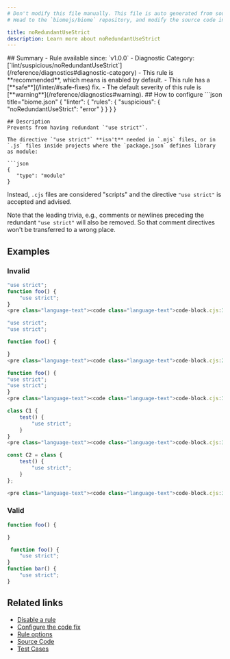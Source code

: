 ```yaml
---
# Don't modify this file manually. This file is auto generated from source, and you will lose your changes next time the website is built.
# Head to the `biomejs/biome` repository, and modify the source code in there.

title: noRedundantUseStrict
description: Learn more about noRedundantUseStrict
---
```


<Tabs>
<TabItem label="JavaScript (and super languages)" icon="seti:javascript">
## Summary
- Rule available since: `v1.0.0`
- Diagnostic Category: [`lint/suspicious/noRedundantUseStrict`](/reference/diagnostics#diagnostic-category)
- This rule is **recommended**, which means is enabled by default.
- This rule has a [**safe**](/linter/#safe-fixes) fix.
- The default severity of this rule is [**warning**](/reference/diagnostics#warning).
## How to configure
```json title="biome.json"
{
	"linter": {
		"rules": {
			"suspicious": {
				"noRedundantUseStrict": "error"
			}
		}
	}
}

```
## Description
Prevents from having redundant `"use strict"`.

The directive `"use strict"` **isn't** needed in `.mjs` files, or in `.js` files inside projects where the `package.json` defines library as module:

```json
{
   "type": "module"
}
```

Instead, `.cjs` files are considered "scripts" and the directive `"use strict"` is accepted and advised.

Note that the leading trivia, e.g., comments or newlines preceding
the redundant `"use strict"` will also be removed. So that comment
directives won't be transferred to a wrong place.

## Examples

### Invalid

```cjs
"use strict";
function foo() {
 	"use strict";
}
<pre class="language-text"><code class="language-text">code-block.cjs:3:3 <a href="https://biomejs.dev/linter/rules/no-redundant-use-strict">lint/suspicious/noRedundantUseStrict</a> <span style="color: #000; background-color: #ddd;"> FIXABLE </span> ━━━━━━━━━━━━━━━━━━━━━━━━━━━━━━━━━━<br /><br />  <strong><span style="color: Orange;">⚠</span></strong> <span style="color: Orange;">Redundant </span><span style="color: Orange;"><strong>use strict</strong></span><span style="color: Orange;"> directive.</span><br />  <br />    <strong>1 │ </strong>&quot;use strict&quot;;<br />    <strong>2 │ </strong>function foo() &#123;<br />  <strong><span style="color: Tomato;">&gt;</span></strong> <strong>3 │ </strong> 	&quot;use strict&quot;;<br />   <strong>   │ </strong> 	<strong><span style="color: Tomato;">^</span></strong><strong><span style="color: Tomato;">^</span></strong><strong><span style="color: Tomato;">^</span></strong><strong><span style="color: Tomato;">^</span></strong><strong><span style="color: Tomato;">^</span></strong><strong><span style="color: Tomato;">^</span></strong><strong><span style="color: Tomato;">^</span></strong><strong><span style="color: Tomato;">^</span></strong><strong><span style="color: Tomato;">^</span></strong><strong><span style="color: Tomato;">^</span></strong><strong><span style="color: Tomato;">^</span></strong><strong><span style="color: Tomato;">^</span></strong><strong><span style="color: Tomato;">^</span></strong><br />    <strong>4 │ </strong>&#125;<br />    <strong>5 │ </strong><br />  <br />  <strong><span style="color: lightgreen;">ℹ</span></strong> <span style="color: lightgreen;">This outer </span><span style="color: lightgreen;"><strong>use strict</strong></span><span style="color: lightgreen;"> directive already enables strict mode.</span><br />  <br />  <strong><span style="color: Tomato;">&gt;</span></strong> <strong>1 │ </strong>&quot;use strict&quot;;<br />   <strong>   │ </strong><strong><span style="color: Tomato;">^</span></strong><strong><span style="color: Tomato;">^</span></strong><strong><span style="color: Tomato;">^</span></strong><strong><span style="color: Tomato;">^</span></strong><strong><span style="color: Tomato;">^</span></strong><strong><span style="color: Tomato;">^</span></strong><strong><span style="color: Tomato;">^</span></strong><strong><span style="color: Tomato;">^</span></strong><strong><span style="color: Tomato;">^</span></strong><strong><span style="color: Tomato;">^</span></strong><strong><span style="color: Tomato;">^</span></strong><strong><span style="color: Tomato;">^</span></strong><strong><span style="color: Tomato;">^</span></strong><br />    <strong>2 │ </strong>function foo() &#123;<br />    <strong>3 │ </strong> 	&quot;use strict&quot;;<br />  <br />  <strong><span style="color: lightgreen;">ℹ</span></strong> <span style="color: lightgreen;">Safe fix</span><span style="color: lightgreen;">: </span><span style="color: lightgreen;">Remove the redundant </span><span style="color: lightgreen;"><strong>use strict</strong></span><span style="color: lightgreen;"> directive.</span><br />  <br />    <strong>1</strong> <strong>1</strong><strong> │ </strong>  &quot;use strict&quot;;<br />    <strong>2</strong> <strong>2</strong><strong> │ </strong>  function foo() &#123;<br />    <strong>3</strong>  <strong> │ </strong><span style="color: Tomato;">-</span> <span style="color: Tomato;"><span style="opacity: 0.8;"><strong>·</strong></span></span><span style="color: Tomato;"><span style="opacity: 0.8;"><strong>→ </strong></span></span><span style="color: Tomato;"><strong>&quot;</strong></span><span style="color: Tomato;"><strong>u</strong></span><span style="color: Tomato;"><strong>s</strong></span><span style="color: Tomato;"><strong>e</strong></span><span style="color: Tomato;"><span style="opacity: 0.8;"><strong>·</strong></span></span><span style="color: Tomato;"><strong>s</strong></span><span style="color: Tomato;"><strong>t</strong></span><span style="color: Tomato;"><strong>r</strong></span><span style="color: Tomato;"><strong>i</strong></span><span style="color: Tomato;"><strong>c</strong></span><span style="color: Tomato;"><strong>t</strong></span><span style="color: Tomato;"><strong>&quot;</strong></span><span style="color: Tomato;"><strong>;</strong></span><br />    <strong>4</strong> <strong>3</strong><strong> │ </strong>  &#125;<br />    <strong>5</strong> <strong>4</strong><strong> │ </strong>  <br />  <br /></code></pre>

```

```cjs
"use strict";
"use strict";

function foo() {

}
<pre class="language-text"><code class="language-text">code-block.cjs:2:1 <a href="https://biomejs.dev/linter/rules/no-redundant-use-strict">lint/suspicious/noRedundantUseStrict</a> <span style="color: #000; background-color: #ddd;"> FIXABLE </span> ━━━━━━━━━━━━━━━━━━━━━━━━━━━━━━━━━━<br /><br />  <strong><span style="color: Orange;">⚠</span></strong> <span style="color: Orange;">Redundant </span><span style="color: Orange;"><strong>use strict</strong></span><span style="color: Orange;"> directive.</span><br />  <br />    <strong>1 │ </strong>&quot;use strict&quot;;<br />  <strong><span style="color: Tomato;">&gt;</span></strong> <strong>2 │ </strong>&quot;use strict&quot;;<br />   <strong>   │ </strong><strong><span style="color: Tomato;">^</span></strong><strong><span style="color: Tomato;">^</span></strong><strong><span style="color: Tomato;">^</span></strong><strong><span style="color: Tomato;">^</span></strong><strong><span style="color: Tomato;">^</span></strong><strong><span style="color: Tomato;">^</span></strong><strong><span style="color: Tomato;">^</span></strong><strong><span style="color: Tomato;">^</span></strong><strong><span style="color: Tomato;">^</span></strong><strong><span style="color: Tomato;">^</span></strong><strong><span style="color: Tomato;">^</span></strong><strong><span style="color: Tomato;">^</span></strong><strong><span style="color: Tomato;">^</span></strong><br />    <strong>3 │ </strong><br />    <strong>4 │ </strong>function foo() &#123;<br />  <br />  <strong><span style="color: lightgreen;">ℹ</span></strong> <span style="color: lightgreen;">This outer </span><span style="color: lightgreen;"><strong>use strict</strong></span><span style="color: lightgreen;"> directive already enables strict mode.</span><br />  <br />  <strong><span style="color: Tomato;">&gt;</span></strong> <strong>1 │ </strong>&quot;use strict&quot;;<br />   <strong>   │ </strong><strong><span style="color: Tomato;">^</span></strong><strong><span style="color: Tomato;">^</span></strong><strong><span style="color: Tomato;">^</span></strong><strong><span style="color: Tomato;">^</span></strong><strong><span style="color: Tomato;">^</span></strong><strong><span style="color: Tomato;">^</span></strong><strong><span style="color: Tomato;">^</span></strong><strong><span style="color: Tomato;">^</span></strong><strong><span style="color: Tomato;">^</span></strong><strong><span style="color: Tomato;">^</span></strong><strong><span style="color: Tomato;">^</span></strong><strong><span style="color: Tomato;">^</span></strong><strong><span style="color: Tomato;">^</span></strong><br />    <strong>2 │ </strong>&quot;use strict&quot;;<br />    <strong>3 │ </strong><br />  <br />  <strong><span style="color: lightgreen;">ℹ</span></strong> <span style="color: lightgreen;">Safe fix</span><span style="color: lightgreen;">: </span><span style="color: lightgreen;">Remove the redundant </span><span style="color: lightgreen;"><strong>use strict</strong></span><span style="color: lightgreen;"> directive.</span><br />  <br />    <strong>1</strong> <strong>1</strong><strong> │ </strong>  &quot;use strict&quot;;<br />    <strong>2</strong>  <strong> │ </strong><span style="color: Tomato;">-</span> <span style="color: Tomato;"><strong>&quot;</strong></span><span style="color: Tomato;"><strong>u</strong></span><span style="color: Tomato;"><strong>s</strong></span><span style="color: Tomato;"><strong>e</strong></span><span style="color: Tomato;"><span style="opacity: 0.8;"><strong>·</strong></span></span><span style="color: Tomato;"><strong>s</strong></span><span style="color: Tomato;"><strong>t</strong></span><span style="color: Tomato;"><strong>r</strong></span><span style="color: Tomato;"><strong>i</strong></span><span style="color: Tomato;"><strong>c</strong></span><span style="color: Tomato;"><strong>t</strong></span><span style="color: Tomato;"><strong>&quot;</strong></span><span style="color: Tomato;"><strong>;</strong></span><br />    <strong>3</strong> <strong>2</strong><strong> │ </strong>  <br />    <strong>4</strong> <strong>3</strong><strong> │ </strong>  function foo() &#123;<br />  <br /></code></pre>

```

```cjs
function foo() {
"use strict";
"use strict";
}
<pre class="language-text"><code class="language-text">code-block.cjs:3:1 <a href="https://biomejs.dev/linter/rules/no-redundant-use-strict">lint/suspicious/noRedundantUseStrict</a> <span style="color: #000; background-color: #ddd;"> FIXABLE </span> ━━━━━━━━━━━━━━━━━━━━━━━━━━━━━━━━━━<br /><br />  <strong><span style="color: Orange;">⚠</span></strong> <span style="color: Orange;">Redundant </span><span style="color: Orange;"><strong>use strict</strong></span><span style="color: Orange;"> directive.</span><br />  <br />    <strong>1 │ </strong>function foo() &#123;<br />    <strong>2 │ </strong>&quot;use strict&quot;;<br />  <strong><span style="color: Tomato;">&gt;</span></strong> <strong>3 │ </strong>&quot;use strict&quot;;<br />   <strong>   │ </strong><strong><span style="color: Tomato;">^</span></strong><strong><span style="color: Tomato;">^</span></strong><strong><span style="color: Tomato;">^</span></strong><strong><span style="color: Tomato;">^</span></strong><strong><span style="color: Tomato;">^</span></strong><strong><span style="color: Tomato;">^</span></strong><strong><span style="color: Tomato;">^</span></strong><strong><span style="color: Tomato;">^</span></strong><strong><span style="color: Tomato;">^</span></strong><strong><span style="color: Tomato;">^</span></strong><strong><span style="color: Tomato;">^</span></strong><strong><span style="color: Tomato;">^</span></strong><strong><span style="color: Tomato;">^</span></strong><br />    <strong>4 │ </strong>&#125;<br />    <strong>5 │ </strong><br />  <br />  <strong><span style="color: lightgreen;">ℹ</span></strong> <span style="color: lightgreen;">This outer </span><span style="color: lightgreen;"><strong>use strict</strong></span><span style="color: lightgreen;"> directive already enables strict mode.</span><br />  <br />    <strong>1 │ </strong>function foo() &#123;<br />  <strong><span style="color: Tomato;">&gt;</span></strong> <strong>2 │ </strong>&quot;use strict&quot;;<br />   <strong>   │ </strong><strong><span style="color: Tomato;">^</span></strong><strong><span style="color: Tomato;">^</span></strong><strong><span style="color: Tomato;">^</span></strong><strong><span style="color: Tomato;">^</span></strong><strong><span style="color: Tomato;">^</span></strong><strong><span style="color: Tomato;">^</span></strong><strong><span style="color: Tomato;">^</span></strong><strong><span style="color: Tomato;">^</span></strong><strong><span style="color: Tomato;">^</span></strong><strong><span style="color: Tomato;">^</span></strong><strong><span style="color: Tomato;">^</span></strong><strong><span style="color: Tomato;">^</span></strong><strong><span style="color: Tomato;">^</span></strong><br />    <strong>3 │ </strong>&quot;use strict&quot;;<br />    <strong>4 │ </strong>&#125;<br />  <br />  <strong><span style="color: lightgreen;">ℹ</span></strong> <span style="color: lightgreen;">Safe fix</span><span style="color: lightgreen;">: </span><span style="color: lightgreen;">Remove the redundant </span><span style="color: lightgreen;"><strong>use strict</strong></span><span style="color: lightgreen;"> directive.</span><br />  <br />    <strong>1</strong> <strong>1</strong><strong> │ </strong>  function foo() &#123;<br />    <strong>2</strong> <strong>2</strong><strong> │ </strong>  &quot;use strict&quot;;<br />    <strong>3</strong>  <strong> │ </strong><span style="color: Tomato;">-</span> <span style="color: Tomato;"><strong>&quot;</strong></span><span style="color: Tomato;"><strong>u</strong></span><span style="color: Tomato;"><strong>s</strong></span><span style="color: Tomato;"><strong>e</strong></span><span style="color: Tomato;"><span style="opacity: 0.8;"><strong>·</strong></span></span><span style="color: Tomato;"><strong>s</strong></span><span style="color: Tomato;"><strong>t</strong></span><span style="color: Tomato;"><strong>r</strong></span><span style="color: Tomato;"><strong>i</strong></span><span style="color: Tomato;"><strong>c</strong></span><span style="color: Tomato;"><strong>t</strong></span><span style="color: Tomato;"><strong>&quot;</strong></span><span style="color: Tomato;"><strong>;</strong></span><br />    <strong>4</strong> <strong>3</strong><strong> │ </strong>  &#125;<br />    <strong>5</strong> <strong>4</strong><strong> │ </strong>  <br />  <br /></code></pre>

```

```cjs
class C1 {
	test() {
		"use strict";
	}
}
<pre class="language-text"><code class="language-text">code-block.cjs:3:3 <a href="https://biomejs.dev/linter/rules/no-redundant-use-strict">lint/suspicious/noRedundantUseStrict</a> <span style="color: #000; background-color: #ddd;"> FIXABLE </span> ━━━━━━━━━━━━━━━━━━━━━━━━━━━━━━━━━━<br /><br />  <strong><span style="color: Orange;">⚠</span></strong> <span style="color: Orange;">Redundant </span><span style="color: Orange;"><strong>use strict</strong></span><span style="color: Orange;"> directive.</span><br />  <br />    <strong>1 │ </strong>class C1 &#123;<br />    <strong>2 │ </strong>	test() &#123;<br />  <strong><span style="color: Tomato;">&gt;</span></strong> <strong>3 │ </strong>		&quot;use strict&quot;;<br />   <strong>   │ </strong>		<strong><span style="color: Tomato;">^</span></strong><strong><span style="color: Tomato;">^</span></strong><strong><span style="color: Tomato;">^</span></strong><strong><span style="color: Tomato;">^</span></strong><strong><span style="color: Tomato;">^</span></strong><strong><span style="color: Tomato;">^</span></strong><strong><span style="color: Tomato;">^</span></strong><strong><span style="color: Tomato;">^</span></strong><strong><span style="color: Tomato;">^</span></strong><strong><span style="color: Tomato;">^</span></strong><strong><span style="color: Tomato;">^</span></strong><strong><span style="color: Tomato;">^</span></strong><strong><span style="color: Tomato;">^</span></strong><br />    <strong>4 │ </strong>	&#125;<br />    <strong>5 │ </strong>&#125;<br />  <br />  <strong><span style="color: lightgreen;">ℹ</span></strong> <span style="color: lightgreen;">All parts of a class's body are already in strict mode.</span><br />  <br />  <strong><span style="color: Tomato;">&gt;</span></strong> <strong>1 │ </strong>class C1 &#123;<br />   <strong>   │ </strong><strong><span style="color: Tomato;">^</span></strong><strong><span style="color: Tomato;">^</span></strong><strong><span style="color: Tomato;">^</span></strong><strong><span style="color: Tomato;">^</span></strong><strong><span style="color: Tomato;">^</span></strong><strong><span style="color: Tomato;">^</span></strong><strong><span style="color: Tomato;">^</span></strong><strong><span style="color: Tomato;">^</span></strong><strong><span style="color: Tomato;">^</span></strong><strong><span style="color: Tomato;">^</span></strong><br />  <strong><span style="color: Tomato;">&gt;</span></strong> <strong>2 │ </strong>	test() &#123;<br />  <strong><span style="color: Tomato;">&gt;</span></strong> <strong>3 │ </strong>		&quot;use strict&quot;;<br />  <strong><span style="color: Tomato;">&gt;</span></strong> <strong>4 │ </strong>	&#125;<br />  <strong><span style="color: Tomato;">&gt;</span></strong> <strong>5 │ </strong>&#125;<br />   <strong>   │ </strong><strong><span style="color: Tomato;">^</span></strong><br />    <strong>6 │ </strong><br />  <br />  <strong><span style="color: lightgreen;">ℹ</span></strong> <span style="color: lightgreen;">Safe fix</span><span style="color: lightgreen;">: </span><span style="color: lightgreen;">Remove the redundant </span><span style="color: lightgreen;"><strong>use strict</strong></span><span style="color: lightgreen;"> directive.</span><br />  <br />    <strong>1</strong> <strong>1</strong><strong> │ </strong>  class C1 &#123;<br />    <strong>2</strong> <strong>2</strong><strong> │ </strong>  	test() &#123;<br />    <strong>3</strong>  <strong> │ </strong><span style="color: Tomato;">-</span> <span style="color: Tomato;"><span style="opacity: 0.8;"><strong>→ </strong></span></span><span style="color: Tomato;"><span style="opacity: 0.8;"><strong>→ </strong></span></span><span style="color: Tomato;"><strong>&quot;</strong></span><span style="color: Tomato;"><strong>u</strong></span><span style="color: Tomato;"><strong>s</strong></span><span style="color: Tomato;"><strong>e</strong></span><span style="color: Tomato;"><span style="opacity: 0.8;"><strong>·</strong></span></span><span style="color: Tomato;"><strong>s</strong></span><span style="color: Tomato;"><strong>t</strong></span><span style="color: Tomato;"><strong>r</strong></span><span style="color: Tomato;"><strong>i</strong></span><span style="color: Tomato;"><strong>c</strong></span><span style="color: Tomato;"><strong>t</strong></span><span style="color: Tomato;"><strong>&quot;</strong></span><span style="color: Tomato;"><strong>;</strong></span><br />    <strong>4</strong> <strong>3</strong><strong> │ </strong>  	&#125;<br />    <strong>5</strong> <strong>4</strong><strong> │ </strong>  &#125;<br />  <br /></code></pre>

```

```cjs
const C2 = class {
	test() {
		"use strict";
	}
};

<pre class="language-text"><code class="language-text">code-block.cjs:3:3 <a href="https://biomejs.dev/linter/rules/no-redundant-use-strict">lint/suspicious/noRedundantUseStrict</a> <span style="color: #000; background-color: #ddd;"> FIXABLE </span> ━━━━━━━━━━━━━━━━━━━━━━━━━━━━━━━━━━<br /><br />  <strong><span style="color: Orange;">⚠</span></strong> <span style="color: Orange;">Redundant </span><span style="color: Orange;"><strong>use strict</strong></span><span style="color: Orange;"> directive.</span><br />  <br />    <strong>1 │ </strong>const C2 = class &#123;<br />    <strong>2 │ </strong>	test() &#123;<br />  <strong><span style="color: Tomato;">&gt;</span></strong> <strong>3 │ </strong>		&quot;use strict&quot;;<br />   <strong>   │ </strong>		<strong><span style="color: Tomato;">^</span></strong><strong><span style="color: Tomato;">^</span></strong><strong><span style="color: Tomato;">^</span></strong><strong><span style="color: Tomato;">^</span></strong><strong><span style="color: Tomato;">^</span></strong><strong><span style="color: Tomato;">^</span></strong><strong><span style="color: Tomato;">^</span></strong><strong><span style="color: Tomato;">^</span></strong><strong><span style="color: Tomato;">^</span></strong><strong><span style="color: Tomato;">^</span></strong><strong><span style="color: Tomato;">^</span></strong><strong><span style="color: Tomato;">^</span></strong><strong><span style="color: Tomato;">^</span></strong><br />    <strong>4 │ </strong>	&#125;<br />    <strong>5 │ </strong>&#125;;<br />  <br />  <strong><span style="color: lightgreen;">ℹ</span></strong> <span style="color: lightgreen;">All parts of a class's body are already in strict mode.</span><br />  <br />  <strong><span style="color: Tomato;">&gt;</span></strong> <strong>1 │ </strong>const C2 = class &#123;<br />   <strong>   │ </strong>           <strong><span style="color: Tomato;">^</span></strong><strong><span style="color: Tomato;">^</span></strong><strong><span style="color: Tomato;">^</span></strong><strong><span style="color: Tomato;">^</span></strong><strong><span style="color: Tomato;">^</span></strong><strong><span style="color: Tomato;">^</span></strong><strong><span style="color: Tomato;">^</span></strong><br />  <strong><span style="color: Tomato;">&gt;</span></strong> <strong>2 │ </strong>	test() &#123;<br />  <strong><span style="color: Tomato;">&gt;</span></strong> <strong>3 │ </strong>		&quot;use strict&quot;;<br />  <strong><span style="color: Tomato;">&gt;</span></strong> <strong>4 │ </strong>	&#125;<br />  <strong><span style="color: Tomato;">&gt;</span></strong> <strong>5 │ </strong>&#125;;<br />   <strong>   │ </strong><strong><span style="color: Tomato;">^</span></strong><br />    <strong>6 │ </strong><br />  <br />  <strong><span style="color: lightgreen;">ℹ</span></strong> <span style="color: lightgreen;">Safe fix</span><span style="color: lightgreen;">: </span><span style="color: lightgreen;">Remove the redundant </span><span style="color: lightgreen;"><strong>use strict</strong></span><span style="color: lightgreen;"> directive.</span><br />  <br />    <strong>1</strong> <strong>1</strong><strong> │ </strong>  const C2 = class &#123;<br />    <strong>2</strong> <strong>2</strong><strong> │ </strong>  	test() &#123;<br />    <strong>3</strong>  <strong> │ </strong><span style="color: Tomato;">-</span> <span style="color: Tomato;"><span style="opacity: 0.8;"><strong>→ </strong></span></span><span style="color: Tomato;"><span style="opacity: 0.8;"><strong>→ </strong></span></span><span style="color: Tomato;"><strong>&quot;</strong></span><span style="color: Tomato;"><strong>u</strong></span><span style="color: Tomato;"><strong>s</strong></span><span style="color: Tomato;"><strong>e</strong></span><span style="color: Tomato;"><span style="opacity: 0.8;"><strong>·</strong></span></span><span style="color: Tomato;"><strong>s</strong></span><span style="color: Tomato;"><strong>t</strong></span><span style="color: Tomato;"><strong>r</strong></span><span style="color: Tomato;"><strong>i</strong></span><span style="color: Tomato;"><strong>c</strong></span><span style="color: Tomato;"><strong>t</strong></span><span style="color: Tomato;"><strong>&quot;</strong></span><span style="color: Tomato;"><strong>;</strong></span><br />    <strong>4</strong> <strong>3</strong><strong> │ </strong>  	&#125;<br />    <strong>5</strong> <strong>4</strong><strong> │ </strong>  &#125;;<br />  <br /></code></pre>

```

### Valid

```cjs
function foo() {

}
```

```cjs
 function foo() {
    "use strict";
}
function bar() {
    "use strict";
}
```

## Related links

- [Disable a rule](/linter/#disable-a-rule)
- [Configure the code fix](/linter#configure-the-code-fix)
- [Rule options](/linter/#rule-options)
- [Source Code](https://github.com/biomejs/biome/blob/main/crates/biome_js_analyze/src/lint/suspicious/no_redundant_use_strict.rs)
- [Test Cases](https://github.com/biomejs/biome/blob/main/crates/biome_js_analyze/tests/specs/suspicious/noRedundantUseStrict)

</TabItem>
</Tabs>

